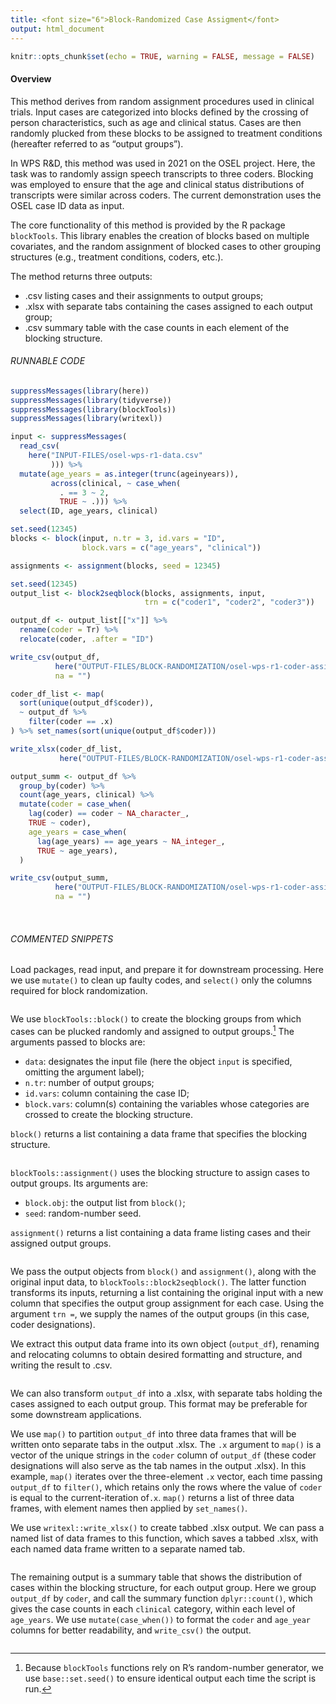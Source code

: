 ```yaml
---
title: <font size="6">Block-Randomized Case Assigment</font>
output: html_document
---
```


```r
knitr::opts_chunk$set(echo = TRUE, warning = FALSE, message = FALSE)
```

#### Overview

This method derives from random assignment procedures used in clinical trials. Input cases are categorized into blocks defined by the crossing of person characteristics, such as age and clinical status. Cases are then randomly plucked from these blocks to be assigned to treatment conditions (hereafter referred to as "output groups").

In WPS R&D, this method was used in 2021 on the OSEL project. Here, the task was to randomly assign speech transcripts to three coders. Blocking was employed to ensure that the age and clinical status distributions of transcripts were similar across coders. The current demonstration uses the OSEL case ID data as input.

The core functionality of this method is provided by the R package `blockTools`. This library enables the creation of blocks based on multiple covariates, and the random assignment of blocked cases to other grouping structures (e.g., treatment conditions, coders, etc.).

The method returns three outputs:

* .csv listing cases and their assignments to output groups;
* .xlsx with separate tabs containing the cases assigned to each output group;
* .csv summary table with the case counts in each element of the blocking structure.

###### RUNNABLE CODE
```r
suppressMessages(library(here))
suppressMessages(library(tidyverse))
suppressMessages(library(blockTools))
suppressMessages(library(writexl))

input <- suppressMessages(
  read_csv(
    here("INPUT-FILES/osel-wps-r1-data.csv"
         ))) %>% 
  mutate(age_years = as.integer(trunc(ageinyears)),
         across(clinical, ~ case_when(
           . == 3 ~ 2,
           TRUE ~ .))) %>% 
  select(ID, age_years, clinical)

set.seed(12345)
blocks <- block(input, n.tr = 3, id.vars = "ID", 
                block.vars = c("age_years", "clinical"))

assignments <- assignment(blocks, seed = 12345)

set.seed(12345)
output_list <- block2seqblock(blocks, assignments, input, 
                              trn = c("coder1", "coder2", "coder3"))

output_df <- output_list[["x"]] %>% 
  rename(coder = Tr) %>% 
  relocate(coder, .after = "ID")

write_csv(output_df,
          here("OUTPUT-FILES/BLOCK-RANDOMIZATION/osel-wps-r1-coder-assignments.csv"),
          na = "")

coder_df_list <- map(
  sort(unique(output_df$coder)),
  ~ output_df %>%
    filter(coder == .x)
) %>% set_names(sort(unique(output_df$coder)))

write_xlsx(coder_df_list,
           here("OUTPUT-FILES/BLOCK-RANDOMIZATION/osel-wps-r1-coder-assignments-tabbed.xlsx"))

output_summ <- output_df %>% 
  group_by(coder) %>% 
  count(age_years, clinical) %>% 
  mutate(coder = case_when(
    lag(coder) == coder ~ NA_character_,
    TRUE ~ coder),
    age_years = case_when(
      lag(age_years) == age_years ~ NA_integer_,
      TRUE ~ age_years),
  )

write_csv(output_summ,
          here("OUTPUT-FILES/BLOCK-RANDOMIZATION/osel-wps-r1-coder-assign-strat-summ.csv"),
          na = "")
```

<br>

###### COMMENTED SNIPPETS
Load packages, read input, and prepare it for downstream processing. Here we use `mutate()` to clean up faulty codes, and `select()` only the columns required for block randomization.
```r
```
We use `blockTools::block()` to create the blocking groups from which cases can be plucked randomly and assigned to output groups.^[Because `blockTools` functions rely on R's random-number generator, we use `base::set.seed()` to ensure identical output each time the script is run.] The arguments passed to blocks are:

* `data`: designates the input file (here the object `input` is specified, omitting the argument label);
* `n.tr`: number of output groups;
* `id.vars`: column containing the case ID;
* `block.vars`: column(s) containing the variables whose categories are crossed to create the blocking structure.

`block()` returns a list containing a data frame that specifies the blocking structure.
```r
```
`blockTools::assignment()` uses the blocking structure to assign cases to output groups. Its arguments are:

* `block.obj`: the output list from `block()`;
* `seed`: random-number seed.

`assignment()` returns a list containing a data frame listing cases and their assigned output groups.
```r
```
We pass the output objects from `block()` and `assignment()`, along with the original input data, to `blockTools::block2seqblock()`. The latter function transforms its inputs, returning a list containing the original input with a new column that specifies the output group assignment for each case. Using the argument `trn =`, we supply the names of the output groups (in this case, coder designations).

We extract this output data frame into its own object (`output_df`), renaming and relocating columns to obtain desired formatting and structure, and writing the result to .csv.
```r
```
We can also transform `output_df` into a .xlsx, with separate tabs holding the cases assigned to each output group. This format may be preferable for some downstream applications.

We use `map()` to partition `output_df` into three data frames that will be written onto separate tabs in the output .xlsx. The `.x` argument to `map()` is a vector of the unique strings in the `coder` column of `output_df` (these coder designations will also serve as the tab names in the output .xlsx). In this example, `map()` iterates over the three-element `.x` vector, each time passing `output_df` to `filter()`, which retains only the rows where the value of `coder` is equal to the current-iteration of`.x`. `map()` returns a list of three data frames, with element names then applied by `set_names()`.

We use `writexl::write_xlsx()` to create tabbed .xlsx output. We can pass a named list of data frames to this function, which saves a tabbed .xlsx, with each named data frame written to a separate named tab.
```r
```
The remaining output is a summary table that shows the distribution of cases within the blocking structure, for each output group. Here we group `output_df` by `coder`, and call the summary function `dplyr::count()`, which gives the case counts in each `clinical` category, within each level of `age_years`. We use `mutate(case_when())` to format the `coder` and `age_year` columns for better readability, and `write_csv()` the output.
```r
```
